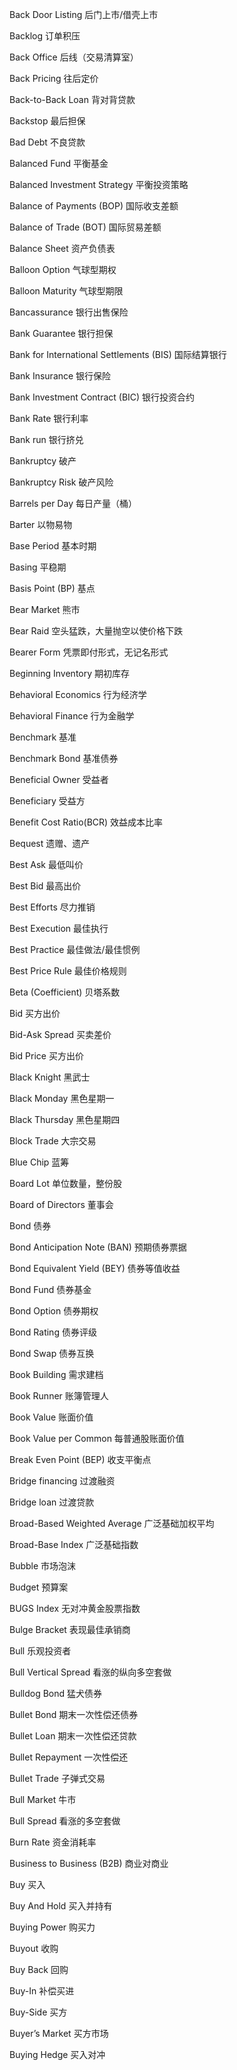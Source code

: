 Back Door Listing  后门上市/借壳上市

Backlog  订单积压

Back Office  后线（交易清算室）

Back Pricing  往后定价

Back-to-Back Loan  背对背贷款

Backstop  最后担保

Bad Debt  不良贷款

Balanced Fund  平衡基金

Balanced Investment Strategy  平衡投资策略

Balance of Payments (BOP)  国际收支差额

Balance of Trade (BOT)  国际贸易差额

Balance Sheet  资产负债表

Balloon Option  气球型期权

Balloon Maturity  气球型期限

Bancassurance  银行出售保险

Bank Guarantee  银行担保

Bank for International Settlements (BIS)  国际结算银行

Bank Insurance  银行保险

Bank Investment Contract (BIC)  银行投资合约

Bank Rate  银行利率

Bank run  银行挤兑

Bankruptcy  破产

Bankruptcy Risk  破产风险

Barrels per Day  每日产量（桶）

Barter  以物易物

Base Period  基本时期

Basing  平稳期

Basis Point (BP)  基点

Bear Market  熊市

Bear Raid  空头猛跌，大量抛空以使价格下跌

Bearer Form  凭票即付形式，无记名形式

Beginning Inventory  期初库存

Behavioral Economics  行为经济学

Behavioral Finance  行为金融学

Benchmark  基准

Benchmark Bond  基准债券

Beneficial Owner  受益者

Beneficiary  受益方

Benefit Cost Ratio(BCR)  效益成本比率

Bequest  遗赠、遗产

Best Ask  最低叫价

Best Bid  最高出价

Best Efforts  尽力推销

Best Execution  最佳执行

Best Practice  最佳做法/最佳惯例

Best Price Rule  最佳价格规则

Beta (Coefficient)  贝塔系数

Bid  买方出价

Bid-Ask Spread  买卖差价

Bid Price  买方出价

Black Knight  黑武士

Black Monday  黑色星期一

Black Thursday  黑色星期四

Block Trade  大宗交易

Blue Chip  蓝筹

Board Lot  单位数量，整份股

Board of Directors  董事会

Bond  债券

Bond Anticipation Note (BAN)  预期债券票据

Bond Equivalent Yield (BEY)  债券等值收益

Bond Fund  债券基金

Bond Option  债券期权

Bond Rating  债券评级

Bond Swap  债券互换

Book Building  需求建档

Book Runner  账簿管理人

Book Value  账面价值

Book Value per Common  每普通股账面价值

Break Even Point (BEP)  收支平衡点

Bridge financing  过渡融资

Bridge loan  过渡贷款

Broad-Based Weighted Average  广泛基础加权平均

Broad-Base Index  广泛基础指数

Bubble  市场泡沫

Budget  预算案

BUGS Index  无对冲黄金股票指数

Bulge Bracket  表现最佳承销商

Bull  乐观投资者

Bull Vertical Spread  看涨的纵向多空套做

Bulldog Bond  猛犬债券

Bullet Bond  期末一次性偿还债券

Bullet Loan  期末一次性偿还贷款

Bullet Repayment  一次性偿还

Bullet Trade  子弹式交易

Bull Market  牛市

Bull Spread  看涨的多空套做

Burn Rate  资金消耗率

Business to Business (B2B)  商业对商业

Buy  买入

Buy And Hold  买入并持有

Buying Power  购买力

Buyout  收购

Buy Back  回购

Buy-In  补偿买进

Buy-Side  买方

Buyer's Market  买方市场

Buying Hedge  买入对冲
